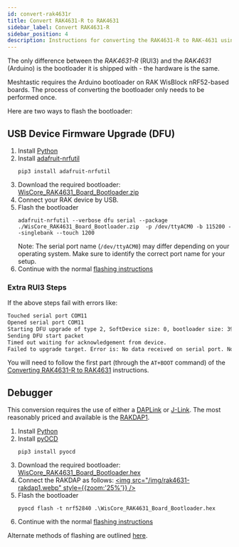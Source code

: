 ```yaml
---
id: convert-rak4631r
title: Convert RAK4631-R to RAK4631
sidebar_label: Convert RAK4631-R
sidebar_position: 4
description: Instructions for converting the RAK4631-R to RAK-4631 using Python and adafruit-nrfutil.
---
```


The only difference between the _RAK4631-R_ (RUI3) and the _RAK4631_ (Arduino) is the bootloader it is shipped with - the hardware is the same.

Meshtastic requires the Arduino bootloader on RAK WisBlock nRF52-based boards. The process of converting the bootloader only needs to be performed once.

Here are two ways to flash the bootloader:

## USB Device Firmware Upgrade (DFU)

1. Install [Python](https://www.python.org/downloads/)
2. Install [adafruit-nrfutil](https://github.com/adafruit/Adafruit_nRF52_nrfutil)
   ```shell
   pip3 install adafruit-nrfutil
   ```
3. Download the required bootloader: [WisCore_RAK4631_Board_Bootloader.zip](https://github.com/RAKWireless/WisBlock/releases/download/0.4.2/WisCore_RAK4631_Board_Bootloader.zip)
4. Connect your RAK device by USB.
5. Flash the bootloader
   ```shell
   adafruit-nrfutil --verbose dfu serial --package ./WisCore_RAK4631_Board_Bootloader.zip  -p /dev/ttyACM0 -b 115200 --singlebank --touch 1200
   ```
   Note: The serial port name (`/dev/ttyACM0`) may differ depending on your operating system. Make sure to identify the correct port name for your setup.
6. Continue with the normal [flashing instructions](/docs/getting-started/flashing-firmware/nrf52/drag-n-drop)

### Extra RUI3 Steps

If the above steps fail with errors like:

```bash
Touched serial port COM11
Opened serial port COM11
Starting DFU upgrade of type 2, SoftDevice size: 0, bootloader size: 39000, application size: 0
Sending DFU start packet
Timed out waiting for acknowledgement from device.
Failed to upgrade target. Error is: No data received on serial port. Not able to proceed.
```

You will need to follow the first part (through the `AT+BOOT` command) of the [Converting RAK4631-R to RAK4631](https://docs.rakwireless.com/product-categories/wisblock/rak4631-r/dfu/#converting-rak4631-r-to-rak4631) instructions.

## Debugger

This conversion requires the use of either a [DAPLink](https://daplink.io/) or [J-Link](https://www.segger.com/products/debug-probes/j-link/). The most reasonably priced and available is the [RAKDAP1](https://msh.to/rakdap1/).

1. Install [Python](https://www.python.org/downloads/)
2. Install [pyOCD](https://pyocd.io/)
   ```shell
   pip3 install pyocd
   ```
3. Download the required bootloader: [WisCore_RAK4631_Board_Bootloader.hex](https://github.com/RAKWireless/WisBlock/releases/download/0.4.2/WisCore_RAK4631_Board_Bootloader.hex)
4. Connect the RAKDAP as follows:
   [<img src="/img/rak4631-rakdap1.webp" style={{zoom:'25%'}} />](/img/rak4631-rakdap1.webp)
5. Flash the bootloader
   ```shell
   pyocd flash -t nrf52840 .\WisCore_RAK4631_Board_Bootloader.hex
   ```
6. Continue with the normal [flashing instructions](/docs/getting-started/flashing-firmware/nrf52/drag-n-drop)

Alternate methods of flashing are outlined [here](https://github.com/RAKWireless/WisBlock/tree/master/bootloader/RAK4630).

